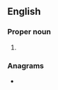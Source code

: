 {{also|zech}}
==English==

===Proper noun===
{{en-proper noun}}

# {{abbreviation of|en|Zechariah}}

===Anagrams===
* {{anagrams|en|a=cehz|chez}}